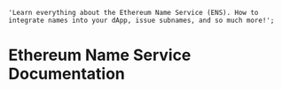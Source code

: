 
    'Learn everything about the Ethereum Name Service (ENS). How to integrate names into your dApp, issue subnames, and so much more!';

# Ethereum Name Service Documentation

<VideoComponent src="https://v3x.space/ens-docs/intro5" />

<EmbedLink
    title="Im building a dApp"
    description="Learn how to integrate ENS into your dApp"
    href="/web"
/>

<EmbedLink
    title="Im here to learn about resolution"
    description="Learn how ENS works under the hood, register, renew, resolvers, registries, and much more!"
    href="/resolution"
/>

<EmbedLink
    title="Im looking for the DAO Governance Docs"
    description="Everything about the ENS DAO you find here!"
    href="/dao"
/>
